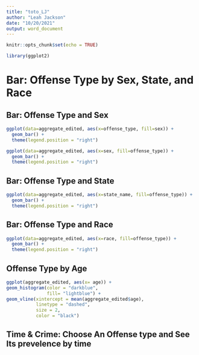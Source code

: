 ```yaml
---
title: "toto_LJ"
author: "Leah Jackson"
date: "10/20/2021"
output: word_document
---
```


```r
knitr::opts_chunk$set(echo = TRUE)
```

```r
library(ggplot2)
```


# Bar: Offense Type by Sex, State, and Race

## Bar: Offense Type and Sex
```r
ggplot(data=aggregate_edited, aes(x=offense_type, fill=sex)) +
  geom_bar() +
  theme(legend.position = "right")
```
```r
ggplot(data=aggregate_edited, aes(x=sex, fill=offense_type)) +
  geom_bar() +
  theme(legend.position = "right")
```

## Bar: Offense Type and State
```r
ggplot(data=aggregate_edited, aes(x=state_name, fill=offense_type)) +
  geom_bar() +
  theme(legend.position = "right")
```

## Bar: Offense Type and Race
```r
ggplot(data=aggregate_edited, aes(x=race, fill=offense_type)) +
  geom_bar() +
  theme(legend.position = "right")
```


## Offense Type by Age

```r
ggplot(aggregate_edited, aes(x= age)) + 
geom_histogram(color = "darkblue", 
               fill= "lightblue") + 
geom_vline(xintercept = mean(aggregate_edited$age), 
           linetype = "dashed", 
           size = 2, 
           color = "black")
```


## Time & Crime: Choose An Offense type and See Its prevelence by time

